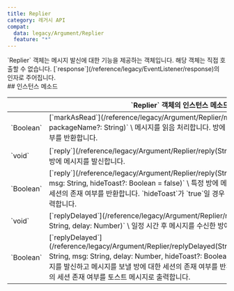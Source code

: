 ```yaml
---
title: Replier
category: 레거시 API
compat:
  data: legacy/Argument/Replier
  feature: "*"
---
```


<Section>
  `Replier` 객체는 메시지 발신에 대한 기능을 제공하는 객체입니다. 해당 객체는 직접 호출할 수 없습니다. [`response`](/reference/legacy/EventListener/response)의 인자로 주어집니다.
</Section>
<Section>
  ## 인스턴스 메소드

  <Table>
    <Thead>
      <Tr>
        <Th colSpan="2">`Replier` 객체의 인스턴스 메소드</Th>
      </Tr>
    </Thead>
    <Tbody>
      <Tr>
        <Td><span>`Boolean`</span></Td>
        <Td>
          [`markAsRead`](/reference/legacy/Argument/Replier/markAsRead)`(room?: String, packageName?: String)` \
          메시지를 읽음 처리합니다. 방에 대한 알림 읽기 세션을 찾을 수 있는지의 여부를 반환합니다.
        </Td>
      </Tr>
      <Tr>
        <Td><span>`void`</span></Td>
        <Td>
          [`reply`](/reference/legacy/Argument/Replier/reply(String))`(msg: String)` \
          메시지를 수신한 방에 메시지를 발신합니다.
        </Td>
      </Tr>
      <Tr>
        <Td><span>`Boolean`</span></Td>
        <Td>
          [`reply`](/reference/legacy/Argument/Replier/reply(String,String,Boolean$))`(room: String, msg: String, hideToast?: Boolean = false)` \
          특정 방에 메시지를 발신하고 메시지를 보낼 방에 대한 세션의 존재 여부를 반환합니다. `hideToast`가 `true`일 경우 방의 세션 존재 여부를 토스트 메시지로 출력합니다.
        </Td>
      </Tr>
      <Tr>
        <Td><span>`void`</span></Td>
        <Td>
          [`replyDelayed`](/reference/legacy/Argument/Replier/replyDelayed(String,Number))`(msg: String, delay: Number)` \
          일정 시간 후 메시지를 수신한 방에 메시지를 발신합니다.
        </Td>
      </Tr>
      <Tr>
        <Td><span>`Boolean`</span></Td>
        <Td>
          [`replyDelayed`](/reference/legacy/Argument/Replier/replyDelayed(String,String,Number,Boolean$))`(room: String, msg: String, delay: Number, hideToast?: Boolean = false)` \
          일정 시간 후 특정 방에 메시지를 발신하고 메시지를 보낼 방에 대한 세션의 존재 여부를 반환합니다. `hideToast`가 `true`일 경우 방의 세션 존재 여부를 토스트 메시지로 출력합니다.
        </Td>
      </Tr>
    </Tbody>
  </Table>
</Section>